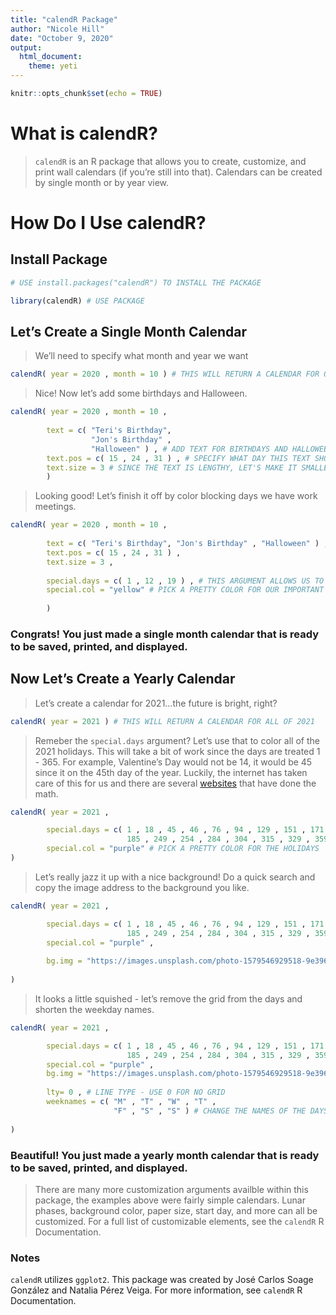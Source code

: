 ```yaml
---
title: "calendR Package"
author: "Nicole Hill"
date: "October 9, 2020"
output:
  html_document:
    theme: yeti
---
```


```r
knitr::opts_chunk$set(echo = TRUE)
```


# What is calendR?

> `calendR` is an R package that allows you to create, customize, and print wall calendars (if you're still into that). Calendars can be created by single month or by year view. 


# How Do I Use calendR?

## Install Package 

```r
# USE install.packages("calendR") TO INSTALL THE PACKAGE

library(calendR) # USE PACKAGE

```

## Let's Create a Single Month Calendar

> We'll need to specify what month and year we want 

```r
calendR( year = 2020 , month = 10 ) # THIS WILL RETURN A CALENDAR FOR OCTOBER 2020
```

> Nice! Now let's add some birthdays and Halloween. 

```r
calendR( year = 2020 , month = 10 ,  
         
        text = c( "Teri's Birthday", 
                  "Jon's Birthday" ,
                  "Halloween" ) , # ADD TEXT FOR BIRTHDAYS AND HALLOWEEN
        text.pos = c( 15 , 24 , 31 ) , # SPECIFY WHAT DAY THIS TEXT SHOULD APPEAR ON
        text.size = 3 # SINCE THE TEXT IS LENGTHY, LET'S MAKE IT SMALLER
        )
```

> Looking good! Let's finish it off by color blocking days we have work meetings. 

```r
calendR( year = 2020 , month = 10 ,   
         
        text = c( "Teri's Birthday", "Jon's Birthday" , "Halloween" ) ,     
        text.pos = c( 15 , 24 , 31 ) ,                                     
        text.size = 3 , 
        
        special.days = c( 1 , 12 , 19 ) , # THIS ARGUMENT ALLOWS US TO COLOR CODE IMPORTANT DAYS
        special.col = "yellow" # PICK A PRETTY COLOR FOR OUR IMPORTANT DAYS (WORK MEETINGS)
        
        )
```

### Congrats! You just made a single month calendar that is ready to be saved, printed, and displayed. 


## Now Let's Create a Yearly Calendar

> Let's create a calendar for 2021...the future is bright, right?

```r
calendR( year = 2021 ) # THIS WILL RETURN A CALENDAR FOR ALL OF 2021
```

> Remeber the `special.days` argument? Let's use that to color all of the 2021 holidays. This will take a bit of work since the days are treated 1 - 365. For example, Valentine's Day would not be 14, it would be 45 since it on the 45th day of the year. Luckily, the internet has taken care of this for us and there are several [websites](https://www.wincalendar.com/Calendar/Date/January-1-2021) that have done the math. 

```r
calendR( year = 2021 ,

        special.days = c( 1 , 18 , 45 , 46 , 76 , 94 , 129 , 151 , 171 , 
                          185 , 249 , 254 , 284 , 304 , 315 , 329 , 359 ) , # 2021 HOLIDAYS
        special.col = "purple" # PICK A PRETTY COLOR FOR THE HOLIDAYS
)
```

> Let's really jazz it up with a nice background! Do a quick search and copy the image address to the background you like. 

```r
calendR( year = 2021 ,

        special.days = c( 1 , 18 , 45 , 46 , 76 , 94 , 129 , 151 , 171 , 
                          185 , 249 , 254 , 284 , 304 , 315 , 329 , 359 ) ,  
        special.col = "purple" , 
        
        bg.img = "https://images.unsplash.com/photo-1579546929518-9e396f3cc809?ixlib=rb-1.2.1&auto=format&fit=crop&w=1350&q=80" # URL TO BACKGROUND IMAGE
        
)
```

> It looks a little squished - let's remove the grid from the days and shorten the weekday names.

```r
calendR( year = 2021 ,

        special.days = c( 1 , 18 , 45 , 46 , 76 , 94 , 129 , 151 , 171 , 
                          185 , 249 , 254 , 284 , 304 , 315 , 329 , 359 ) ,  
        special.col = "purple" , 
        bg.img = "https://images.unsplash.com/photo-1579546929518-9e396f3cc809?ixlib=rb-1.2.1&auto=format&fit=crop&w=1350&q=80" ,
       
        lty= 0 , # LINE TYPE - USE 0 FOR NO GRID
        weeknames = c( "M" , "T" , "W" , "T" , 
                       "F" , "S" , "S" ) # CHANGE THE NAMES OF THE DAYS OF THE WEEK
                    
)
```

### Beautiful! You just made a yearly month calendar that is ready to be saved, printed, and displayed. 


> There are many more customization arguments availble within this package, the examples above were fairly simple calendars.  Lunar phases, background color, paper size, start day, and more can all be customized. For a full list of customizable elements, see the `calendR` R Documentation.   



### Notes

`calendR` utilizes `ggplot2`. This package was created by José Carlos Soage González and Natalia Pérez Veiga.  For more information, see `calendR` R Documentation.   